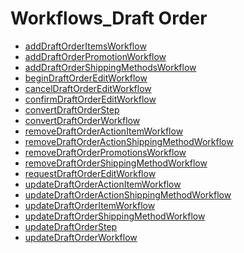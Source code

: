 
# Workflows\_Draft Order

- [addDraftOrderItemsWorkflow](../Workflows_Draft_Order/functions/core_flows.Draft_Order.Workflows_Draft_Order.addDraftOrderItemsWorkflow/page.mdx)
- [addDraftOrderPromotionWorkflow](../Workflows_Draft_Order/functions/core_flows.Draft_Order.Workflows_Draft_Order.addDraftOrderPromotionWorkflow/page.mdx)
- [addDraftOrderShippingMethodsWorkflow](../Workflows_Draft_Order/functions/core_flows.Draft_Order.Workflows_Draft_Order.addDraftOrderShippingMethodsWorkflow/page.mdx)
- [beginDraftOrderEditWorkflow](../Workflows_Draft_Order/functions/core_flows.Draft_Order.Workflows_Draft_Order.beginDraftOrderEditWorkflow/page.mdx)
- [cancelDraftOrderEditWorkflow](../Workflows_Draft_Order/functions/core_flows.Draft_Order.Workflows_Draft_Order.cancelDraftOrderEditWorkflow/page.mdx)
- [confirmDraftOrderEditWorkflow](../Workflows_Draft_Order/functions/core_flows.Draft_Order.Workflows_Draft_Order.confirmDraftOrderEditWorkflow/page.mdx)
- [convertDraftOrderStep](../Workflows_Draft_Order/functions/core_flows.Draft_Order.Workflows_Draft_Order.convertDraftOrderStep/page.mdx)
- [convertDraftOrderWorkflow](../Workflows_Draft_Order/functions/core_flows.Draft_Order.Workflows_Draft_Order.convertDraftOrderWorkflow/page.mdx)
- [removeDraftOrderActionItemWorkflow](../Workflows_Draft_Order/functions/core_flows.Draft_Order.Workflows_Draft_Order.removeDraftOrderActionItemWorkflow/page.mdx)
- [removeDraftOrderActionShippingMethodWorkflow](../Workflows_Draft_Order/functions/core_flows.Draft_Order.Workflows_Draft_Order.removeDraftOrderActionShippingMethodWorkflow/page.mdx)
- [removeDraftOrderPromotionsWorkflow](../Workflows_Draft_Order/functions/core_flows.Draft_Order.Workflows_Draft_Order.removeDraftOrderPromotionsWorkflow/page.mdx)
- [removeDraftOrderShippingMethodWorkflow](../Workflows_Draft_Order/functions/core_flows.Draft_Order.Workflows_Draft_Order.removeDraftOrderShippingMethodWorkflow/page.mdx)
- [requestDraftOrderEditWorkflow](../Workflows_Draft_Order/functions/core_flows.Draft_Order.Workflows_Draft_Order.requestDraftOrderEditWorkflow/page.mdx)
- [updateDraftOrderActionItemWorkflow](../Workflows_Draft_Order/functions/core_flows.Draft_Order.Workflows_Draft_Order.updateDraftOrderActionItemWorkflow/page.mdx)
- [updateDraftOrderActionShippingMethodWorkflow](../Workflows_Draft_Order/functions/core_flows.Draft_Order.Workflows_Draft_Order.updateDraftOrderActionShippingMethodWorkflow/page.mdx)
- [updateDraftOrderItemWorkflow](../Workflows_Draft_Order/functions/core_flows.Draft_Order.Workflows_Draft_Order.updateDraftOrderItemWorkflow/page.mdx)
- [updateDraftOrderShippingMethodWorkflow](../Workflows_Draft_Order/functions/core_flows.Draft_Order.Workflows_Draft_Order.updateDraftOrderShippingMethodWorkflow/page.mdx)
- [updateDraftOrderStep](../Workflows_Draft_Order/functions/core_flows.Draft_Order.Workflows_Draft_Order.updateDraftOrderStep/page.mdx)
- [updateDraftOrderWorkflow](../Workflows_Draft_Order/functions/core_flows.Draft_Order.Workflows_Draft_Order.updateDraftOrderWorkflow/page.mdx)
